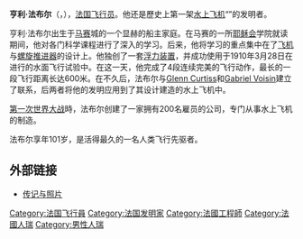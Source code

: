{{otheruses|subject=一位发明家|other=生物学家|让-亨利·法布尔}}
{{Infobox_Person
| name = 亨利·法布尔<br>Henri Fabre
|image= Henri Fabre on Hydroplane 28 March 1910.jpg
|box_width= 225px
| caption        = 
|occupation      = [[飛行員|飛行員]]
| period         =
|birth_name=
| other_names    =
| foreign_names  =
| english_names  =
| sex            = 男
|birth_date= {{Birth date|1882|11|29}} 
|birth_place= {{flag|French Third Republic|name=法國}}[[馬賽|馬賽]]
|death_date= {{death date and age|1984|6|30|1882|11|29}}
|death_place= {{FRA}}[[勒圖韋|勒圖韋]]
| nationality    = {{FRA}}
| residence      =
| height         =
| weight         =
| party          =
| religion       =
| spouse         =
| parents        = 
| relatives      =
|education=
| past           =
| work           =
|awards=
}}
'''亨利·法布尔'''（{{lang-fr|'''Henri Fabre'''}}，{{bd|1882年|11月29日|1984年|6月30日|catIdx=F}}），[[法国|法国]][[飞行员|飞行员]]。他还是歷史上第一架[[水上飞机|水上飞机]]“{{link-en|Fabre Hydravion|Fabre Hydravion}}”的发明者。

亨利·法布尔出生于[[马赛|马赛]]城的一个显赫的船主家庭。在马赛的一所[[耶稣会|耶稣会]]学院就读期间，他对各门科学课程进行了深入的学习。后来，他将学习的重点集中在了[[飞机|飞机]]与[[螺旋推进器|螺旋推进器]]的设计上。他独创了一套[[浮力装置|浮力装置]]，并成功使用于1910年3月28日在{{link-en|利奧池塘|Etang de Berre}}进行的水面飞行试验中。在这一天，他完成了4段连续完美的飞行动作，最长的一段飞行距离长达600米。在不久后，法布尔与[[Glenn_Curtiss|Glenn Curtiss]]和[[Gabriel_Voisin|Gabriel Voisin]]建立了联系，后两者将他的发明应用到了其设计建造的水上飞机中。

[[第一次世界大战|第一次世界大战]]時，法布尔创建了一家拥有200名雇员的公司，专门从事水上飞机的制造。

法布尔享年101岁，是活得最久的一名人类飞行先驱者。

== 外部链接 ==
*[http://www.ctie.monash.edu.au/hargrave/fabre.html 传记与照片]{{Wayback|url=http://www.ctie.monash.edu.au/hargrave/fabre.html |date=20181009141711 }}

{{Authority control}}
{{DEFAULTSORT:Fabre}}

[[Category:法国飞行員|Category:法国飞行員]]
[[Category:法国发明家|Category:法国发明家]]
[[Category:法國工程師|Category:法國工程師]]
[[Category:法國人瑞|Category:法國人瑞]]
[[Category:男性人瑞|Category:男性人瑞]]